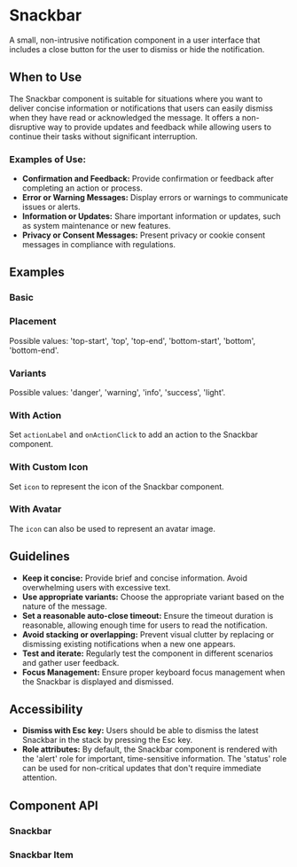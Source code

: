 
<Meta of={Snackbar} />

# Snackbar

A small, non-intrusive notification component in a user interface that includes a close button for the user to dismiss or hide the notification.

## When to Use

The Snackbar component is suitable for situations where you want to deliver concise information or notifications that users can easily dismiss when they have read or acknowledged the message. It offers a non-disruptive way to provide updates and feedback while allowing users to continue their tasks without significant interruption.

### Examples of Use:

- **Confirmation and Feedback:** Provide confirmation or feedback after completing an action or process.
- **Error or Warning Messages:** Display errors or warnings to communicate issues or alerts.
- **Information or Updates:** Share important information or updates, such as system maintenance or new features.
- **Privacy or Consent Messages:** Present privacy or cookie consent messages in compliance with regulations.

## Examples

### Basic

<Canvas of={Basic} />

### Placement

Possible values: 'top-start', 'top', 'top-end', 'bottom-start', 'bottom', 'bottom-end'.

<Canvas of={Placement} />

### Variants

Possible values: 'danger', 'warning', 'info', 'success', 'light'.

<Canvas of={Variants} />

### With Action

Set `actionLabel` and `onActionClick` to add an action to the Snackbar component.

<Canvas of={WithAction} />

### With Custom Icon

Set `icon` to represent the icon of the Snackbar component.

<Canvas of={WithCustomIcon} />

### With Avatar

The `icon` can also be used to represent an avatar image.

<Canvas of={WithAvatar} />

## Guidelines

- **Keep it concise:** Provide brief and concise information. Avoid overwhelming users with excessive text.
- **Use appropriate variants:** Choose the appropriate variant based on the nature of the message.
- **Set a reasonable auto-close timeout:** Ensure the timeout duration is reasonable, allowing enough time for users to read the notification.
- **Avoid stacking or overlapping:** Prevent visual clutter by replacing or dismissing existing notifications when a new one appears.
- **Test and iterate:** Regularly test the component in different scenarios and gather user feedback.
- **Focus Management:** Ensure proper keyboard focus management when the Snackbar is displayed and dismissed.

## Accessibility

- **Dismiss with Esc key:** Users should be able to dismiss the latest Snackbar in the stack by pressing the Esc key.
- **Role attributes:** By default, the Snackbar component is rendered with the 'alert' role for important, time-sensitive information. The 'status' role can be used for non-critical updates that don't require immediate attention.

## Component API

### Snackbar

<ArgTypes of={Snackbar} />

### Snackbar Item

<ArgTypes of={SnackbarItem} />
